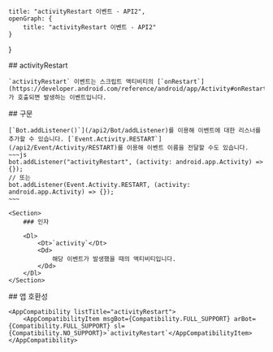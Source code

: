 
    title: "activityRestart 이벤트 - API2",
    openGraph: {
        title: "activityRestart 이벤트 - API2"
    }
}

<Section>
    ## activityRestart

    `activityRestart` 이벤트는 스크립트 액티비티의 [`onRestart`](https://developer.android.com/reference/android/app/Activity#onRestart())가 호출되면 발생하는 이벤트입니다.
</Section>
<Section>
    ## 구문

    [`Bot.addListener()`](/api2/Bot/addListener)를 이용해 이벤트에 대한 리스너를 추가할 수 있습니다. [`Event.Activity.RESTART`](/api2/Event/Activity/RESTART)를 이용해 이벤트 이름을 전달할 수도 있습니다.
    ~~~js
    bot.addListener("activityRestart", (activity: android.app.Activity) => {});
    // 또는
    bot.addListener(Event.Activity.RESTART, (activity: android.app.Activity) => {});
    ~~~

    <Section>
        ### 인자

        <Dl>
            <Dt>`activity`</Dt>
            <Dd>
                해당 이벤트가 발생했을 때의 액티비티입니다.
            </Dd>
        </Dl>
    </Section>
</Section>
<Section>
    ## 앱 호환성

    <AppCompatibility listTitle="activityRestart">
        <AppCompatibilityItem msgBot={Compatibility.FULL_SUPPORT} arBot={Compatibility.FULL_SUPPORT} sl={Compatibility.NO_SUPPORT}>`activityRestart`</AppCompatibilityItem>
    </AppCompatibility>
</Section>